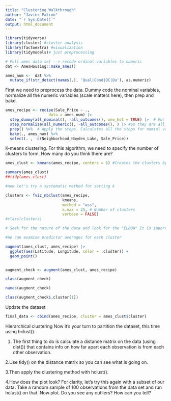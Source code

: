 ```yaml
---
title: "Clustering Walkthrough"
author: "Javier Patrón"
date: "`r Sys.Date()`"
output: html_document
---
```


```r
library(tidyverse) 
library(cluster) #cluster analysis
library(factoextra) #visualization
library(tidymodels)# just preprocessing 
```


```r
# Full ames data set --> recode ordinal variables to numeric
dat <- AmesHousing::make_ames()

ames_num <-  dat %>%
  mutate_if(str_detect(names(.), 'Qual|Cond|QC|Qu'), as.numeric) 
```

First we need to preprocess the data.  Dummy code the nominal variables, normalize all the numeric variables (scale matters here), then prep and bake.
```r

ames_recipe <- recipe(Sale_Price ~ .,
                   data = ames_num) |> 
  step_dummy(all_nominal(), -all_outcomes(), one_hot = TRUE) |>  # For all the nominal variable
  step_normalize(all_numeric(), -all_outcomes(), ) |> #So they are all in the correct proportion
  prep() %>%  # Apply the steps. Calculates all the steps for nomial variables it in the background
  bake(., ames_num) %>% 
  select(. , -c(Neighborhood_Hayden_Lake, Sale_Price))

```

K-means clustering.  For this algorithm, we need to specify the number of clusters to form.  How many do you think there are?  
```r

ames_clust <- kmeans(ames_recipe, centers = 6) #Creates the clusters by spatial caracteristics

summary(ames_clust)
##tidy(ames_clust)

#now let's try a systematic method for setting k

clusters <- fviz_nbclust(ames_recipe,
                         kmeans,
                         method = "wss",
                         k.max = 25, # Number of clusters
                         verbose = FALSE) 
#class(clusters)

# Seek for the nature of the data and look for the "ELBOW" It is important to find that balance between different clusters and SSE.

```

```r
#We can examine predictor averages for each cluster

augment(ames_clust, ames_recipe) |> 
  ggplot(aes(Latitude, Longitude, color = .cluster)) +
  geom_point()


augment_check <- augment(ames_clust, ames_recipe)

class(augment_check)

names(augment_check)

class(augment_check$.cluster[1])

```

Update the dataset
```r

final_data <- cbind(ames_recipe, cluster = ames_clust$cluster)


```

Hierarchical clustering
Now it's your turn to partition the dataset, this time using hclust().

1. The first thing to do is calculate a distance matrix on the data (using dist()) that contains info on how far apart each observation is from each other observation.  

2.Use tidy() on the distance matrix so you can see what is going on.


3.Then apply the clustering method with hclust().


4.How does the plot look?  For clarity, let's try this again with a subset of our data.  Take a random sample of 100 observations from the data set and run hclust() on that.  Now plot.  Do you see any outliers?  How can you tell?  